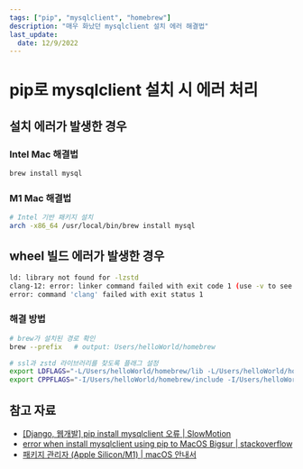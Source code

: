 ```yaml
---
tags: ["pip", "mysqlclient", "homebrew"]
description: "매우 화났던 mysqlclient 설치 에러 해결법"
last_update:
  date: 12/9/2022
---
```


# pip로 mysqlclient 설치 시 에러 처리

## 설치 에러가 발생한 경우

### Intel Mac 해결법

```bash showLineNumbers
brew install mysql
```

### M1 Mac 해결법

```bash showLineNumbers
# Intel 기반 패키지 설치
arch -x86_64 /usr/local/bin/brew install mysql
```

## wheel 빌드 에러가 발생한 경우

```bash showLineNumbers
ld: library not found for -lzstd
clang-12: error: linker command failed with exit code 1 (use -v to see invocation)
error: command 'clang' failed with exit status 1
```

### 해결 방법

```bash showLineNumbers
# brew가 설치된 경로 확인
brew --prefix   # output: Users/helloWorld/homebrew

# ssl과 zstd 라이브러리를 찾도록 플래그 설정
export LDFLAGS="-L/Users/helloWorld/homebrew/lib -L/Users/helloWorld/homebrew/opt/openssl/lib"
export CPPFLAGS="-I/Users/helloWorld/homebrew/include -I/Users/helloWorld/homebrew/opt/openssl/include"
```

## 참고 자료

- [[Django, 웹개발] pip install mysqlclient 오류 | SlowMotion](https://slow-motionn.tistory.com/12)
- [error when install mysqlclient using pip to MacOS Bigsur | stackoverflow](https://stackoverflow.com/questions/67767255/error-when-install-mysqlclient-using-pip-to-macos-bigsur)
- [패키지 관리자 (Apple Silicon/M1) | macOS 안내서](https://subicura.com/mac/dev/apple-silicon.html#apple-silicon-m1)
